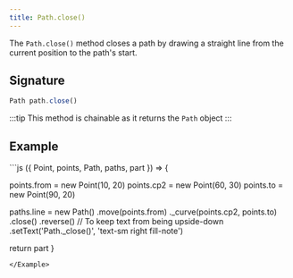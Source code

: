 ```yaml
---
title: Path.close()
---
```


The `Path.close()` method closes a path by drawing a straight line from the current position to the path's start.

## Signature

```js
Path path.close()
```

:::tip
This method is chainable as it returns the `Path` object
:::

## Example

<Example caption="Example of the Path.close() method">
```js
({ Point, points, Path, paths, part }) => {

points.from = new Point(10, 20)
points.cp2 = new Point(60, 30)
points.to = new Point(90, 20)

paths.line = new Path()
.move(points.from)
.\_curve(points.cp2, points.to)
.close()
.reverse() // To keep text from being upside-down
.setText('Path.\_close()', 'text-sm right fill-note')

return part
}

```
</Example>
```

